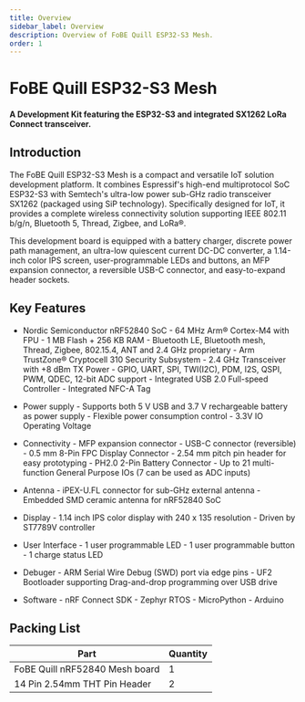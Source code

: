 ```yaml
---
title: Overview
sidebar_label: Overview
description: Overview of FoBE Quill ESP32-S3 Mesh.
order: 1
---
```


# FoBE Quill ESP32-S3 Mesh

#### A Development Kit featuring the ESP32-S3 and integrated SX1262 LoRa Connect transceiver.

## Introduction

The FoBE Quill ESP32-S3 Mesh is a compact and versatile IoT solution development platform. It combines Espressif's high-end multiprotocol SoC ESP32-S3 with Semtech's ultra-low power sub-GHz radio transceiver SX1262 (packaged using SiP technology). Specifically designed for IoT, it provides a complete wireless connectivity solution supporting IEEE 802.11 b/g/n, Bluetooth 5, Thread, Zigbee, and LoRa®.

This development board is equipped with a battery charger, discrete power path management, an ultra-low quiescent current DC-DC converter, a 1.14-inch color IPS screen, user-programmable LEDs and buttons, an MFP expansion connector, a reversible USB-C connector, and easy-to-expand header sockets.

## Key Features

* Nordic Semiconductor nRF52840 SoC
        - 64 MHz Arm® Cortex-M4 with FPU
        - 1 MB Flash + 256 KB RAM
        - Bluetooth LE, Bluetooth mesh, Thread, Zigbee, 802.15.4, ANT and 2.4 GHz proprietary
        - Arm TrustZone® Cryptocell 310 Security Subsystem
        - 2.4 GHz Transceiver with +8 dBm TX Power
        - GPIO, UART, SPI, TWI(I2C), PDM, I2S, QSPI, PWM, QDEC, 12-bit ADC support
        - Integrated USB 2.0 Full-speed Controller
        - Integrated NFC-A Tag

* Power supply
        - Supports both 5 V USB and 3.7 V rechargeable battery as power supply
        - Flexible power consumption control
        - 3.3V IO Operating Voltage

* Connectivity
        - MFP expansion connector
        - USB-C connector (reversible)
        - 0.5 mm 8-Pin FPC Display Connector
        - 2.54 mm pitch pin header for easy prototyping
        - PH2.0 2-Pin Battery Connector
        - Up to 21 multi-function General Purpose IOs (7 can be used as ADC inputs)

* Antenna
        - iPEX-U.FL connector for sub-GHz external antenna
        - Embedded SMD ceramic antenna for nRF52840 SoC

* Display
        - 1.14 inch IPS color display with 240 x 135 resolution
        - Driven by ST7789V controller

* User Interface
        - 1 user programmable LED
        - 1 user programmable button
        - 1 charge status LED

* Debuger
        - ARM Serial Wire Debug (SWD) port via edge pins
        - UF2 Bootloader supporting Drag-and-drop programming over USB drive

* Software
        - nRF Connect SDK
        - Zephyr RTOS
        - MicroPython
        - Arduino

## Packing List

|Part                           |Quantity |
|-------------------------------|---------|
|FoBE Quill nRF52840 Mesh board |1        |
|14 Pin 2.54mm THT Pin Header   |2        |